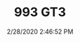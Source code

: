 ---
width: 2000
height: 1333
title: 993 GT3
description: A red 993 GT3 race car at South Bay Porsche.
date: 2/28/2020 2:46:52 PM
cameraMake: Sony
cameraModel: ILCE-7M3
lens: ZEISS Batis 2/40 CF
settingsfStop: f/2
settingsISO: ISO 100
settingsShutter: 1/100
settingsFocalLength: 40 mm
---